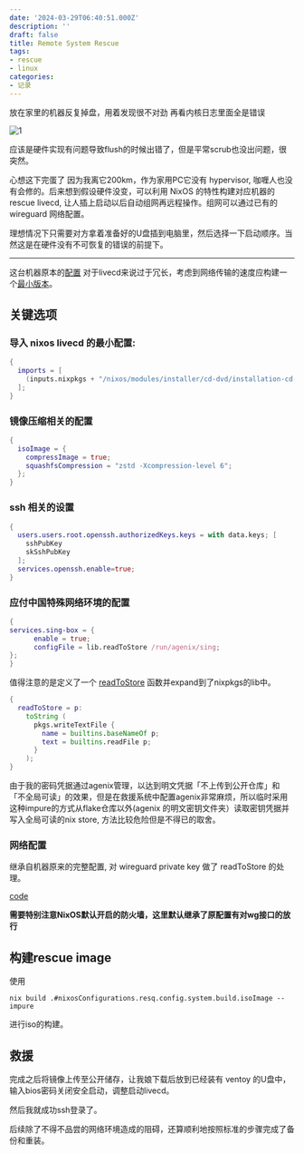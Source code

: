 ```yaml
---
date: '2024-03-29T06:40:51.000Z'
description: ''
draft: false
title: Remote System Rescue
tags:
- rescue
- linux
categories:
- 记录
---
```


放在家里的机器反复掉盘，用着发现很不对劲 再看内核日志里面全是错误

![1](err.png)

应该是硬件实现有问题导致flush的时候出错了，但是平常scrub也没出问题，很突然。

心想这下完蛋了 因为我离它200km，作为家用PC它没有 hypervisor, 咖喱人也没有会修的。后来想到假设硬件没变，可以利用 NixOS 的特性构建对应机器的 rescue livecd, 让人插上启动以后自动组网再远程操作。组网可以通过已有的 wireguard 网络配置。

理想情况下只需要对方拿着准备好的U盘插到电脑里，然后选择一下启动顺序。当然这是在硬件没有不可恢复的错误的前提下。

---

这台机器原本的[配置](https://github.com/oluceps/nixos-config/tree/trival/hosts/hastur) 对于livecd来说过于冗长，考虑到网络传输的速度应构建一个[最小版本](https://github.com/oluceps/nixos-config/tree/trival/hosts/resq)。

## 关键选项

### 导入 nixos livecd 的最小配置:

```nix
{
  imports = [
    (inputs.nixpkgs + "/nixos/modules/installer/cd-dvd/installation-cd-minimal-new-kernel-no-zfs.nix")
  ];
}
```

### 镜像压缩相关的配置

```nix
{
  isoImage = {
    compressImage = true;
    squashfsCompression = "zstd -Xcompression-level 6";
  };
}
```

### ssh 相关的设置

```nix
{
  users.users.root.openssh.authorizedKeys.keys = with data.keys; [
    sshPubKey
    skSshPubKey
  ];
  services.openssh.enable=true;
}
```

### 应付中国特殊网络环境的配置

```nix
{
services.sing-box = {
      enable = true;
      configFile = lib.readToStore /run/agenix/sing;
};
}
```

值得注意的是定义了一个 [readToStore](https://github.com/oluceps/nixos-config/blob/a2a429a5e7773bcf57e8c17716049aa8890861e5/hosts/lib.nix#L75) 函数并expand到了nixpkgs的lib中。

```nix
{
  readToStore = p:
    toString (
      pkgs.writeTextFile {
        name = builtins.baseNameOf p;
        text = builtins.readFile p;
      }
    );
}
```

由于我的密码凭据通过agenix管理，以达到明文凭据「不上传到公开仓库」和「不全局可读」的效果，但是在救援系统中配置agenix非常麻烦，所以临时采用这种impure的方式从flake仓库以外(agenix 的明文密钥文件夹）读取密钥凭据并写入全局可读的nix store, 方法比较危险但是不得已的取舍。

### 网络配置

继承自机器原来的完整配置, 对 wireguard private key 做了 readToStore 的处理。

[code](https://github.com/oluceps/nixos-config/blob/trival/hosts/resq/hastur-network-compatible.nix)

**需要特别注意NixOS默认开启的防火墙，这里默认继承了原配置有对wg接口的放行**

## 构建rescue image

使用

```
nix build .#nixosConfigurations.resq.config.system.build.isoImage --impure
```

进行iso的构建。

## 救援

完成之后将镜像上传至公开储存，让我娘下载后放到已经装有 ventoy 的U盘中，输入bios密码关闭安全启动，调整启动livecd。

然后我就成功ssh登录了。

后续除了不得不品尝的网络环境造成的阻碍，还算顺利地按照标准的步骤完成了备份和重装。
